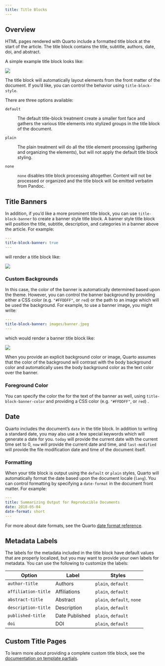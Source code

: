 ```yaml
---
title: Title Blocks
---
```


## Overview

HTML pages rendered with Quarto include a formatted title block at the start of the article. The title block contains the title, subtitle, authors, date, doi, and abstract.

A simple example title block looks like:

![](images/document-title-block.png){.border fig-alt="Document with header reading: Summarizing Output for Reproducible Documents. Below is Author (Nora Jones), Affiliation (Spacely Sprockets), Published (5/4/2018). Below that is a description which reads: A summary of best practices for summarizing output of reproducible scientific documents."}

The title block will automatically layout elements from the front matter of the document. If you'd like, you can control the behavior using `title-block-style`.

There are three options available:

`default`

:   The default title-block treatment create a smaller font face and gathers the various title elements into stylized groups in the title block of the document.

`plain`

:   The plain treatment will do all the title element processing (gathering and organizing the elements), but will not apply the default title block styling.

`none`

:   `none` disables title block processing altogether. Content will not be processed or organized and the title block will be emitted verbatim from Pandoc.

## Title Banners

In addition, if you'd like a more prominent title block, you can use `title-block-banner` to create a banner style title block. A banner style title block will position the title, subtitle, description, and categories in a banner above the article. For example:

``` yaml
---
title-block-banner: true
---
```

will render a title block like:

![](images/document-title-block-banner.png){.border fig-alt="Title block with title and description against a blue background up top, and below a section with author, affilitation, and date published."}

### Custom Backgrounds

In this case, the color of the banner is automatically determined based upon the theme. However, you can control the banner background by providing either a CSS color (e.g. `"#FFDDFF"`, or `red`) or the path to an image which will be used the background. For example, to use a banner image, you might write:

``` yaml
---
title-block-banner: images/banner.jpeg
---
```

which would render a banner title block like:

![](images/document-title-block-banner-custom.png){.border fig-alt="Title block with title and description against an image background up top, and below a section with author, affilitation, and date published."}

When you provide an explicit background color or image, Quarto assumes that the color of the background will contrast with the body background color and automatically uses the body background color as the text color over the banner.

### Foreground Color

You can specify the color the for the text of the banner as well, using `title-block-banner-color` and providing a CSS color (e.g. `"#FFDDFF"`, or `red`) .

## Date

Quarto includes the document's `date` in the title block. In addition to writing a standard date, you may also use a few special keywords which will generate a date for you. `today` will provide the current date with the current time set to 0, `now` will provide the current date and time, and `last-modified` will provide the file modification date and time of the document itself.

### Formatting

When your title block is output using the `default` or `plain` styles, Quarto will automatically format the date based upon the document locale (`lang`). You can control formatting by specifying a `date-format` in the document front matter. For example:

``` yaml
---
title: Summarizing Output for Reproducible Documents
date: 2018-05-04
date-format: short
---
```

For more about date formats, see the Quarto [date format reference](/docs/reference/dates.qmd).

## Metadata Labels

The labels for the metadata included in the title block have default values that are properly localized, but you may want to provide your own labels for metadata. You can use the following to customize the labels:

| Option              | Label          | Styles                     |
|---------------------|----------------|----------------------------|
| `author-title`      | Authors        | `plain`, `default`         |
| `affiliation-title` | Affiliations   | `plain`, `default`         |
| `abstract-title`    | Abstract       | `plain`, `default`, `none` |
| `description-title` | Description    | `plain`, `default`         |
| `published-title`   | Date Published | `plain`, `default`         |
| `doi`         | DOI            | `plain`, `default`         |

## Custom Title Pages

To learn more about providing a complete custom title block, see the [documentation on template partials](/docs/journals/templates.qmd#template-partials).
